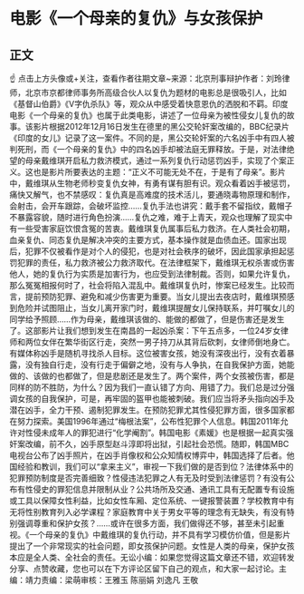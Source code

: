 # 电影《一个母亲的复仇》与女孩保护
## 正文
☝ 点击上方头像或+关注，查看作者往期文章~来源：北京刑事辩护作者：刘玲律师，北京市京都律师事务所高级合伙人以复仇为题材的电影总是很吸引人，比如《基督山伯爵》《V字仇杀队》等，观众从中感受着快意恩仇的洒脱和不羁。印度电影《一个母亲的复仇》也属于此类电影，讲述了一位母亲为被性侵女儿复仇的故事。该影片根据2012年12月16日发生在德里的黑公交轮奸案改编的，BBC纪录片《印度的女儿》记录了这一案件。不同的是，黑公交轮奸案的六名凶手中有四人被判死刑，而《一个母亲的复仇》中的四名凶手却被法庭无罪释放。于是，对法律绝望的母亲戴维琪开启私力救济模式，通过一系列复仇行动惩罚凶手，实现了个案正义。这也是影片所要表达的主题：“正义不可能无处不在，于是有了母亲”。影片中，戴维琪从生物老师秒变复仇女神，有勇有谋有胆有识。观众看着凶手被惩罚，痛快又解气，也不禁感叹：复仇真是高难度的技术活儿，要通晓毒物原理和制作，会射击，会开车跟踪，会破坏监控……复仇手法也讲究：戴手套不留指纹，戴帽子不暴露容貌，随时进行角色扮演……复仇之难，难于上青天，观众也理解了现实中有一些受害家庭饮恨含冤的苦衷。戴维琪复仇属事后私力救济。在人类社会初期，血亲复仇、同态复仇是解决冲突的主要方式，基本操作就是血债血还。国家出现后，犯罪不仅被看作是对个人的侵犯，也是对社会秩序的破坏，因此国家承担起惩罚犯罪的责任，私力救济被公力救济取代。在法律框架下，戴维琪无权杀害或伤害他人，她的复仇行为实质是加害行为，也应受到法律制裁。否则，如果允许复仇，那么冤冤相报何时了，社会将陷入混乱中。戴维琪复仇时，惨案已经发生。比较而言，提前预防犯罪、避免和减少伤害更为重要。当女儿提出去夜店时，戴维琪预感到危险并试图阻止，当女儿离开家门时，戴维琪提醒女儿保持联系，并叮嘱女儿的同学给予照顾……作为母亲，戴维琪该做的、能做的都做了，但是伤害还是发生了。这部影片让我们想到发生在南昌的一起凶杀案：下午五点多，一位24岁女律师和两位女伴在繁华街区行走，突然一男子持刀从其背后砍刺，女律师倒地身亡。有媒体称凶手是随机寻找杀人目标。这位被害女孩，她没有深夜出行，没有衣着暴露，没有独自行走，没有行走于偏僻之地，没有与人争执，在自我保护方面，她能做的、该做的也都做了，但是悲剧还是发生了。两个案件，两个女孩被伤害，都是同样的防不胜防，为什么？因为我们一直认错了方向、用错了力。我们总是过分强调女孩的自我保护，可是，再牢固的盔甲也能被刺破。我们应当将矛头指向凶手及潜在凶手，全力干预、遏制犯罪发生。在预防犯罪尤其性侵犯罪方面，很多国家都在努力探索。美国1996年通过“梅根法案”，公布性犯罪个人信息。韩国2011年允许对性侵未成年人的罪犯进行“化学阉割”。韩国电影《素媛》也是根据一起真实强奸案改编，前不久，凶手原型赵斗淳即将出狱，引起社会恐慌。随即，韩国MBC电视台公布了凶手照片，在凶手肖像权和公众知情权博弈中，韩国选择了后者。他国经验和教训，我们可以“拿来主义”，审视一下我们做的是否到位？法律体系中的犯罪预防制度是否完善细致？性侵违法犯罪之人有无及时受到法律惩罚？有没有公布有性侵史的罪犯信息并限制从业？公共场所及交通、通讯工具有无配置专有设施或工具以保障女性利益，比如女性车厢、定位系统、一键报警装置？学校教育中有无将性别教育列入必学课程？家庭教育中关于男女平等的理念有无缺失，有没有特别强调尊重和保护女孩？……或许在很多方面，我们做得还不够，甚至未引起重视。《一个母亲的复仇》中戴维琪的复仇行动，并不具有学习模仿价值，但是影片提出了一个非常现实的社会问题，即女孩保护问题。女性是人类的母亲，保护女孩本应是全人类、全社会的责任。无讼小编：如果您觉得这篇文章还不错，欢迎转发分享、点赞收藏，您也可以在下方评论区留下自己的观点，和大家一起讨论。主编：靖力责编：梁萌审核：王雅玉 陈丽娟 刘逸凡 王敬